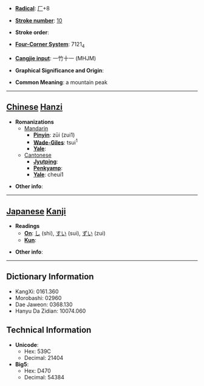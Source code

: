* '''[[Wiktionary:Chinese radical index| Radical]]''': [[Wiktionary:Chinese radical index 厂|厂]]+8

* '''[[Wiktionary:Chinese total strokes index|Stroke number]]''': [[Wiktionary:Chinese total strokes index 10|10]]

* '''Stroke order''': 

* '''[[Wiktionary:Chinese four corner index|Four-Corner System]]''': 7121<sub>4</sub>

* '''[[Wiktionary:Chinese Cangjie index|Cangjie input]]''': 一竹十一 (MHJM)

* '''Graphical Significance and Origin''': 

* '''Common Meaning''': a mountain peak

----

== [[Chinese]] [[Hanzi]] ==

* '''Romanizations'''
** [[Mandarin]]
*** '''[[Pinyin]]''': zūi (zui1)
*** '''[[Wade-Giles]]''': tsui<sup>1</sup>
*** '''[[Yale]]''': 
**[[Cantonese]]
***'''[[Jyutping]]''':
***'''[[Penkyamp]]''': 
***'''[[Yale]]''': cheui1

* '''Other info''': 

----

== [[Japanese]] [[Kanji]] ==

* '''Readings'''
** '''[[On]]''': [[し]] (shi), [[すい]] (sui), [[ずい]] (zui)
** '''[[Kun]]''': 

* '''Other info''':  

----

== Dictionary Information ==

* KangXi: 0161.360
* Morobashi: 02960
* Dae Jaweon: 0368.130
* Hanyu Da Zidian: 10074.060

== Technical Information ==

* '''Unicode''':
** Hex: 539C
** Decimal: 21404
* '''Big5''':
** Hex: D470
** Decimal: 54384